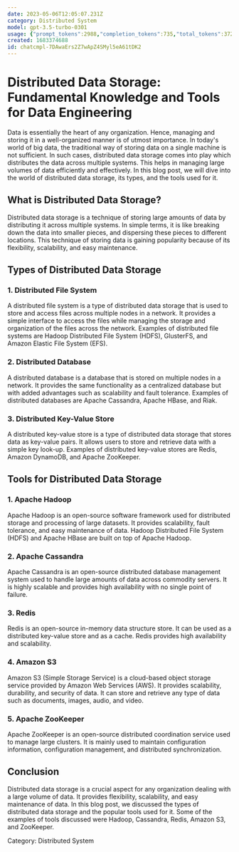 ```yaml
---
date: 2023-05-06T12:05:07.231Z
category: Distributed System
model: gpt-3.5-turbo-0301
usage: {"prompt_tokens":2988,"completion_tokens":735,"total_tokens":3723}
created: 1683374688
id: chatcmpl-7DAwaErs2Z7wApZ4SMyl5eA61tDK2
---
```


# Distributed Data Storage: Fundamental Knowledge and Tools for Data Engineering

Data is essentially the heart of any organization. Hence, managing and storing it in a well-organized manner is of utmost importance. In today's world of big data, the traditional way of storing data on a single machine is not sufficient. In such cases, distributed data storage comes into play which distributes the data across multiple systems. This helps in managing large volumes of data efficiently and effectively. In this blog post, we will dive into the world of distributed data storage, its types, and the tools used for it.

## What is Distributed Data Storage?

Distributed data storage is a technique of storing large amounts of data by distributing it across multiple systems. In simple terms, it is like breaking down the data into smaller pieces, and dispersing these pieces to different locations. This technique of storing data is gaining popularity because of its flexibility, scalability, and easy maintenance.

## Types of Distributed Data Storage

### 1. Distributed File System

A distributed file system is a type of distributed data storage that is used to store and access files across multiple nodes in a network. It provides a simple interface to access the files while managing the storage and organization of the files across the network. Examples of distributed file systems are Hadoop Distributed File System (HDFS), GlusterFS, and Amazon Elastic File System (EFS).

### 2. Distributed Database

A distributed database is a database that is stored on multiple nodes in a network. It provides the same functionality as a centralized database but with added advantages such as scalability and fault tolerance. Examples of distributed databases are Apache Cassandra, Apache HBase, and Riak.

### 3. Distributed Key-Value Store

A distributed key-value store is a type of distributed data storage that stores data as key-value pairs. It allows users to store and retrieve data with a simple key look-up. Examples of distributed key-value stores are Redis, Amazon DynamoDB, and Apache ZooKeeper.

## Tools for Distributed Data Storage

### 1. Apache Hadoop

Apache Hadoop is an open-source software framework used for distributed storage and processing of large datasets. It provides scalability, fault tolerance, and easy maintenance of data. Hadoop Distributed File System (HDFS) and Apache HBase are built on top of Apache Hadoop.

### 2. Apache Cassandra

Apache Cassandra is an open-source distributed database management system used to handle large amounts of data across commodity servers. It is highly scalable and provides high availability with no single point of failure.

### 3. Redis

Redis is an open-source in-memory data structure store. It can be used as a distributed key-value store and as a cache. Redis provides high availability and scalability.

### 4. Amazon S3

Amazon S3 (Simple Storage Service) is a cloud-based object storage service provided by Amazon Web Services (AWS). It provides scalability, durability, and security of data. It can store and retrieve any type of data such as documents, images, audio, and video.

### 5. Apache ZooKeeper

Apache ZooKeeper is an open-source distributed coordination service used to manage large clusters. It is mainly used to maintain configuration information, configuration management, and distributed synchronization.

## Conclusion

Distributed data storage is a crucial aspect for any organization dealing with a large volume of data. It provides flexibility, scalability, and easy maintenance of data. In this blog post, we discussed the types of distributed data storage and the popular tools used for it. Some of the examples of tools discussed were Hadoop, Cassandra, Redis, Amazon S3, and ZooKeeper.

Category: Distributed System